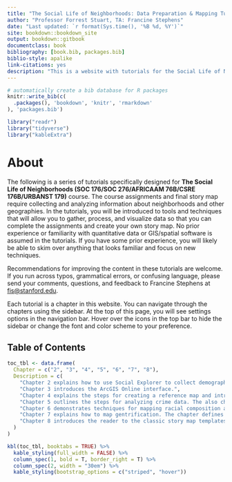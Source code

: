 ```yaml
--- 
title: "The Social Life of Neighborhoods: Data Preparation & Mapping Tutorials"
author: "Professor Forrest Stuart, TA: Francine Stephens"
date: "Last updated: `r format(Sys.time(), '%B %d, %Y')`"
site: bookdown::bookdown_site
output: bookdown::gitbook
documentclass: book
bibliography: [book.bib, packages.bib]
biblio-style: apalike
link-citations: yes
description: "This is a website with tutorials for the Social Life of Neighborhoods offered in SOC 176/276."
---
```


```r
# automatically create a bib database for R packages
knitr::write_bib(c(
  .packages(), 'bookdown', 'knitr', 'rmarkdown'
), 'packages.bib')

library("readr")
library("tidyverse")
library("kableExtra")

```

# About

The following is a series of tutorials specifically designed for **The Social Life of Neighborhoods (SOC 176/SOC 276/AFRICAAM 76B/CSRE 176B/URBANST 179)** course. The course assignments and final story map require collecting and analyzing information about neighborhoods and
other geographies. In the tutorials, you will be introduced to tools and techniques that will allow you to gather, process, and visualize data so that you can complete the assignments and create your own story map. No prior experience or familiarity with quantitative data or GIS/spatial software is assumed in the tutorials. If you have some prior experience, you will likely be able to skim over anything that looks familiar and focus on new techniques.

Recommendations for improving the content in these tutorials are welcome. If you run across typos, grammatical errors, or confusing language, please send your comments, questions, and feedback to Francine Stephens at [fis@stanford.edu](mailto:fis@stanford.edu). 

Each tutorial is a chapter in this website. You can navigate through the chapters using the sidebar. At the top of this page, you will see settings options in the navigation bar. Hover over the icons in the top bar to hide the sidebar or change the font and color scheme to your preference. 



## Table of Contents
```r

toc_tbl <- data.frame(
  Chapter = c("2", "3", "4", "5", "6", "7", "8"),
  Description = c(
    "Chapter 2 explains how to use Social Explorer to collect demographic data from the U.S. Census.",
    "Chapter 3 introduces the ArcGIS Online interface.", 
    "Chapter 4 explains the steps for creating a reference map and introduces geocoding, map symbology, and printing static PDF maps.",
    "Chapter 5 outlines the steps for analyzing crime data. The also chapter introduces spatial joins, clustering, heat mapping, hot spots, and disaggregating data using filters.",
    "Chapter 6 demonstrates techniques for mapping racial composition and segregation. The chapter introduces animated time-series maps, choropleth maps, thematic categorical maps, and key segregation measures.",
    "Chapter 7 explains how to map gentrification. The chapter defines and operationalizes gentrification, reviews how to create a thematic categorical map, and how to access historical Google Street View images. There is an optional section on configuring pop-ups for different types of spatial layers.",
    "Chapter 8 introduces the reader to the classic story map templates and how to prepare a story map. Examples are featured in the chapter along with specific tips for presenting the time series maps and incorporating design features into the story map."
  )
)

kbl(toc_tbl, booktabs = TRUE) %>%
  kable_styling(full_width = FALSE) %>%
  column_spec(1, bold = T, border_right = T) %>%
  column_spec(2, width = "30em") %>%
  kable_styling(bootstrap_options = c("striped", "hover"))

```
